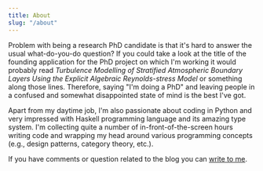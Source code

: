 ```yaml
---
title: About
slug: "/about"
---
```


Problem with being a research PhD candidate is that it's hard to answer the
usual what-do-you-do question? If you could take a look at the title of the
founding application for the PhD project on which I'm working it would probably
read _Turbulence Modelling of Stratified Atmospheric Boundary Layers Using the
Explicit Algebraic Reynolds-stress Model_ or something along those lines.
Therefore, saying "I'm doing a PhD" and leaving people in a confused and
somewhat disappointed state of mind is the best I've got.

<!---
It was recently while talking with my uncle he mentioned that he remembers me
saying "Studying and getting payed is an equivalent of living the dream"
sometime during my undergraduate studies. Therefore, it comes as no surprise
that I have been studying at three different university (each in different
country) in the past nine years and I can honestly say that I enjoy being a PhD
student!
-->

Apart from my daytime job, I'm also passionate about coding in Python and very
impressed with Haskell programming language and its amazing type system. I'm
collecting quite a number of in-front-of-the-screen hours writing code and
wrapping my head around various programming concepts (e.g., design patterns,
category theory, etc.).

If you have comments or question related to the blog you can [write to
me](mailto:velibor@mech.kth.se).
